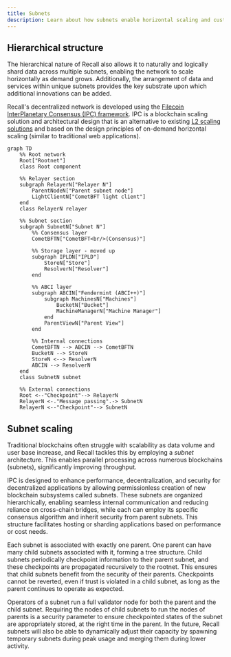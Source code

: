 ```yaml
---
title: Subnets
description: Learn about how subnets enable horizontal scaling and customizability.
---
```


## Hierarchical structure

The hierarchical nature of Recall also allows it to naturally and logically shard data across
multiple subnets, enabling the network to scale horizontally as demand grows. Additionally, the
arrangement of data and services within unique subnets provides the key substrate upon which
additional innovations can be added.

Recall's decentralized network is developed using the
[Filecoin InterPlanetary Consensus (IPC) framework](https://docs.ipc.space/). IPC is a blockchain
scaling solution and architectural design that is an alternative to existing
[L2 scaling solutions](https://l2beat.com/) and based on the design principles of on-demand
horizontal scaling (similar to traditional web applications).

```mermaid
graph TD
    %% Root network
    Root["Rootnet"]
    class Root component

    %% Relayer section
    subgraph RelayerN["Relayer N"]
        ParentNodeN["Parent subnet node"]
        LightClientN["CometBFT light client"]
    end
    class RelayerN relayer

    %% Subnet section
    subgraph SubnetN["Subnet N"]
        %% Consensus layer
        CometBFTN["CometBFT<br/>(Consensus)"]

        %% Storage layer - moved up
        subgraph IPLDN["IPLD"]
            StoreN["Store"]
            ResolverN["Resolver"]
        end

        %% ABCI layer
        subgraph ABCIN["Fendermint (ABCI++)"]
            subgraph MachinesN["Machines"]
                BucketN["Bucket"]
                MachineManagerN["Machine Manager"]
            end
            ParentViewN["Parent View"]
        end

        %% Internal connections
        CometBFTN --> ABCIN --> CometBFTN
        BucketN --> StoreN
        StoreN <--> ResolverN
        ABCIN --> ResolverN
    end
    class SubnetN subnet

    %% External connections
    Root <--"Checkpoint"--> RelayerN
    RelayerN <-."Message passing".-> SubnetN
    RelayerN <--"Checkpoint"--> SubnetN
```

## Subnet scaling

Traditional blockchains often struggle with scalability as data volume and user base increase, and
Recall tackles this by employing a _subnet_ architecture. This enables parallel processing across
numerous blockchains (subnets), significantly improving throughput.

IPC is designed to enhance performance, decentralization, and security for decentralized
applications by allowing permissionless creation of new blockchain subsystems called subnets. These
subnets are organized hierarchically, enabling seamless internal communication and reducing reliance
on cross-chain bridges, while each can employ its specific consensus algorithm and inherit security
from parent subnets. This structure facilitates hosting or sharding applications based on
performance or cost needs.

Each subnet is associated with exactly one parent. One parent can have many child subnets associated
with it, forming a tree structure. Child subnets periodically checkpoint information to their parent
subnet, and these checkpoints are propagated recursively to the rootnet. This ensures that child
subnets benefit from the security of their parents. Checkpoints cannot be reverted, even if trust is
violated in a child subnet, as long as the parent continues to operate as expected.

Operators of a subnet run a full validator node for both the parent and the child subnet. Requiring
the nodes of child subnets to run the nodes of parents is a security parameter to ensure
checkpointed states of the subnet are appropriately stored, at the right time in the parent. In the
future, Recall subnets will also be able to dynamically adjust their capacity by spawning temporary
subnets during peak usage and merging them during lower activity.

